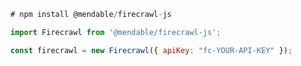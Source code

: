 ```js Node
# npm install @mendable/firecrawl-js

import Firecrawl from '@mendable/firecrawl-js';

const firecrawl = new Firecrawl({ apiKey: "fc-YOUR-API-KEY" });
```